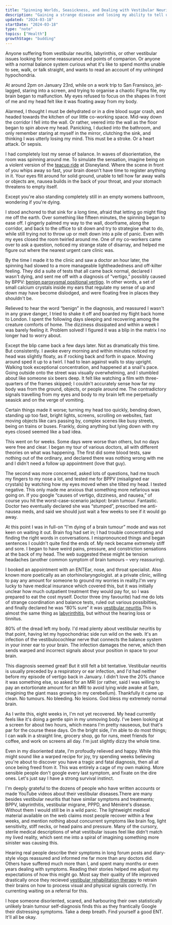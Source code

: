 ```yaml
---
title: "Spinning Worlds, Seasickness, and Dealing with Vestibular Neuritis"
description: "Gaining a strange disease and losing my ability to tell up from down and left from right"
updated: "2024-03-18"
startDate: "2024-03-18"
type: "note"
topics: ["Health"]
growthStage: "budding"
---
```


<AssumedAudience>

Anyone suffering from vestibular neuritis, labyrinthis, or other vestibular issues looking for some reassurance and points of comparion. Or anyone with a normal balance system curious what it's like to spend months unable to see, walk, or talk straight, and wants to read an account of my unhinged hypochondria.

</AssumedAudience>

<Spacer size="small" />

<IntroParagraph>

At around 2pm on January 23rd, while on a work trip to San Fransisco, jet-lagged, staring into a screen, and trying to organise a chaotic Figma file, my brain began to malfunction. My eyes refused to focus on the shapes in front of me and my head felt like it was floating away from my body.

</IntroParagraph>

Alarmed, I thought I must be dehydrated or in a dire blood sugar crash, and headed towards the kitchen of our little co-working space. Mid-way down the corridor I fell into the wall. Or rather, veered into the wall as the floor began to spin above my head. Panicking, I ducked into the bathroom, and only remember staring at myself in the mirror, clutching the sink, and thinking I was utterly losing my mind. This must be a stroke. Or a heart attack. Or sepsis.

I had completely lost my sense of balance. In waves of disorientation, the room was spinning around me. To simulate the sensation, imagine being on a violent version of the [teacup ride](https://youtu.be/tBw6JBK26fw?si=pAD0RMz3jEoVgRAc&t=10) at Disneyland. Where the scene in front of you whips away so fast, your brain doesn't have time to register anything in it. Your eyes flit around for solid ground, unable to tell how far away walls or objects are, nausea builds in the back of your throat, and your stomach threatens to empty itself.

Except you're also standing completely still in an empty womens bathroom, wondering if you're dying.

I stood anchored to that sink for a long time, afraid that letting go might fling me off the earth. Over something like fifteen minutes, the spinning began to ease off. I gingerly palmed my way to the wall, doorframe, along the corridor, and back to the office to sit down and try to strategise what to do, while still trying not to throw up or melt down into a pile of panic. Even with my eyes closed the room twirled around me. One of my co-workers came over to ask a question, noticed my strange state of disarray, and helped me figure out where the nearest urgent care clinic was.

By the time I made it to the clinic and saw a doctor an hour later, the spinning had slowed to a more manageable lightheadedness and off-kilter feeling. They did a suite of tests that all came back normal, declared I wasn't dying, and sent me off with a diagnosis of “vertigo,” possibly caused by BPPV: [benign paroxysmal positional vertigo](https://www.perplexity.ai/search/What-is-benign-M6aUTav6TteHw.HPpEKXfA). In other words, a set of small calcium crystals inside my ears that regulate my sense of up and down may have become dislodged, and were floating free in places they shouldn't be. 

Relieved to hear the word “benign” in the diagnosis, and reassured I wasn't in any grave danger, I tried to shake it off and boarded my flight back home to London. I spent the following days sleeping and recovering among the creature comforts of home. The dizziness dissipated and within a week I was barely feeling it. Problem solved! I figured it was a blip in the matrix I no longer had to worry about.

Except the blip came back a few days later. Not as dramatically this time. But consistently. I awoke every morning and within minutes noticed my head was slightly floaty, as if rocking back and forth in space. Moving around sped it up to a twirl. I had to lean against walls to stay upright. Walking took exceptional concentration, and happened at a snail's pace. Going outside onto the street was visually overwhelming, and I stumbled about like someone six beers deep. It felt like watching a film with three-quarters of the frames skipped; I couldn't accurately sense how far my body was from the ground, objects, or people around me. The contradictory signals travelling from my eyes and body to my brain left me perpetually seasick and on the verge of vomiting.

Certain things made it worse; turning my head too quickly, bending down, standing up too fast, bright lights, screens, scrolling on websites, fast moving objects like cars passing by, complex scenes like busy streets, being on trains or buses. Frankly, doing anything but lying down with my eyes closed seemed like a bad idea.

This went on for weeks. Some days were worse than others, but no days were free and clear. I began my tour of various doctors, all with different theories on what was happening. The first did some blood tests, saw nothing out of the ordinary, and declared there was nothing wrong with me and I didn't need a follow up appointment (love that guy).

The second was more concerned, asked lots of questions, had me touch my fingers to my nose a lot, and tested me for BPPV (misaligned ear crystals) by watching how my eyes moved when she tilted my head. I tested negative. This only made me anxious that something more nefarious was going on. If you google “causes of vertigo, dizziness, and nausea,” of course you hit the worst-case-scenario jackpot: brain tumour. Fantastic. Doctor two eventually declared she was “stumped”, prescribed me anti-nausea meds, and said we should just wait a few weeks to see if it would go away.

At this point I was in full-on “I'm dying of a brain tumour” mode and was not keen on waiting it out. Brain fog had set in; I had trouble concentrating and finding the right words in conversations. I mispronounced things and began sentences I couldn't quite find the ends of. My neck became extremely stiff and sore. I began to have weird pains, pressure, and constriction sensations at the back of my head. The web suggested these might be tension headaches (another common symptom of brain tumours – very reassuring).

I booked an appointment with an ENT<Footnote idName={1}>Ear, nose, and throat specialist. Also known more poetically as an otorhinolaryngologist.</Footnote> at a private clinic, willing to pay any amount for someone to ground my worries in reality.<Footnote idName={2} isClosed>I'm very lucky to have medical insurance which covered this, but it was initially unclear how much outpatient treatment they would pay for, so I was prepared to eat the cost myself.</Footnote> Doctor three (my favourite) had me do lots of strange coordination and balance tests, ruled out various possibilties, and finally declared he was “80% sure” it was [vestibular neuritis](https://www.perplexity.ai/search/What-is-vestibular-0UsDHNmCTCWMYBxXDQk5QA).<Footnote idName={3}>This is almost the same thing as [labyrinthitis](https://www.perplexity.ai/search/What-is-labyrinthitis-6jPvEn8sQcyXmkasflhN0g), but without the hearing loss or tinnitus.</Footnote>

80% of the dread left my body. I'd read plenty about vestibular neuritis by that point, having let my hypochondriac side run wild on the web. It's an infection of the  vestibulocochlear nerve that connects the balance system in your inner ear to your brain. The infection damages the nerve, which then sends warped and incorrect signals about your position in space to your brain.

<BasicImage src="/images/posts/spinning/vn.webp" width="1100px" alt="A diagram of the vestibular nerve sending mixed signals to the brain" />

This diagnosis seemed great! But it still felt a bit tentative. Vestibular neuritis is usually preceded by a respiratory or ear infection, and I'd had neither before my episode of vertigo back in January. I didn't love the 20% chance it was something else, so asked for an MRI (or rather, said I was willing to pay an extortionate amount for an MRI to avoid lying wide awake at 5am, imagining the giant mass growing in my cerebellum). Thankfully it came up clean. No tumours. No bleeding. No lesions. God bless my extremely normal brain.

As I write this, eight weeks in, I'm not yet recovered. My head currently feels like it's doing a gentle spin in my unmoving body. I've been looking at a screen for about two hours, which means I'm pretty nauseous, but that's par for the course these days. On the bright side, I'm able to do most things; I can walk in a straight line, grocery shop, go for runs, meet friends for coffee, and work on screens all day. I'm just slightly dizzy the whole time.

Even in my disoriented state, I'm profoudly relieved and happy. While this might sound like a warped recipe for joy, try spending weeks believing you're about to discover you have a tragic and fatal diagnosis, then all at once being freed from it. This was entirely a cage of my own making. More sensible people don't google every last symptom, and fixate on the dire ones. Let's just say I have a strong survival instinct.

I'm deeply grateful to the dozens of people who have written accounts or made YouTube videos about their vestibular diseases.<Footnote idName={4}>There are many besides vestibular neuritis that have similar symptoms and treatments; BPPV, labyrinthitis, vestibular migrane, PPPD, and Ménière's disease.</Footnote> Without them I would still be in a wild panic. The lightweight medical material available on the web claims most people recover within a few weeks, and mention nothing about concurrent symptoms like brain fog, light sensitivity, stiff necks, or head pains and pressure. Many of the cursory, sterile medical descriptions of what vestibular issues feel like didn't match my lived reality, which sent me into a spiral of imagining something more sinister was causing this.

Hearing real people describe their symptoms in long forum posts and diary-style vlogs reassured and informed me far more than any doctors did. Others have suffered much more than I, and spent many months or even years dealing with symptoms. Reading their stories helped me adjust my expectations of how this might go. Most say their quality of life improved drastically once they recieved [vestibular rehabilitation therapy](https://www.perplexity.ai/search/What-is-vestibular-cxWg_Wp1QVK9pHZLP6310Q) to retrain their brains on how to process visual and physical signals correctly. I'm currenting waiting on a referral for this.

I hope someone disoriented, scared, and harbouring their own statistically unlikely brain tumour self-diagnosis finds this as they frantically Google their distressing symptoms. Take a deep breath. Find yourself a good ENT. It'll all be okay.
